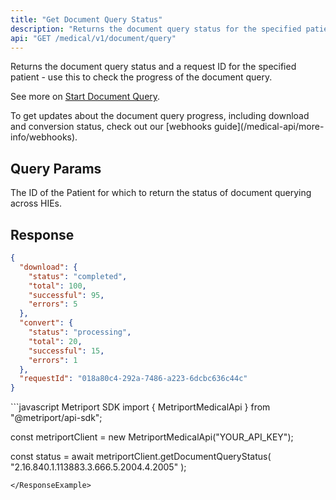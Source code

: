 ```yaml
---
title: "Get Document Query Status"
description: "Returns the document query status for the specified patient."
api: "GET /medical/v1/document/query"
---
```


Returns the document query status and a request ID for the specified patient - use this to check the progress of the document query.

See more on [Start Document Query](/medical-api/api-reference/document/start-document-query).

<Tip>
  To get updates about the document query progress, including download and conversion status, check
  out our [webhooks guide](/medical-api/more-info/webhooks).
</Tip>

## Query Params

<ParamField query="patientId" type="string" required>
  The ID of the Patient for which to return the status of document querying across HIEs.
</ParamField>

## Response

<Snippet file="document-progress.mdx" />

```json
{
  "download": {
    "status": "completed",
    "total": 100,
    "successful": 95,
    "errors": 5
  },
  "convert": {
    "status": "processing",
    "total": 20,
    "successful": 15,
    "errors": 1
  },
  "requestId": "018a80c4-292a-7486-a223-6dcbc636c44c"
}
```

<ResponseExample>
```javascript Metriport SDK
import { MetriportMedicalApi } from "@metriport/api-sdk";

const metriportClient = new MetriportMedicalApi("YOUR_API_KEY");

const status = await metriportClient.getDocumentQueryStatus(
  "2.16.840.1.113883.3.666.5.2004.4.2005"
);

```
</ResponseExample>
```
